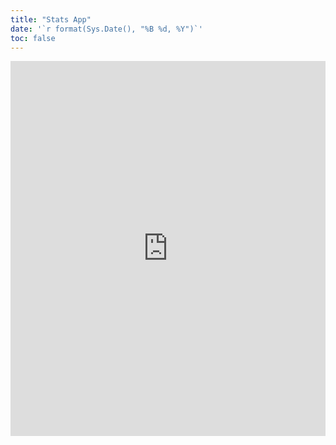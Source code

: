 ```yaml
---
title: "Stats App"
date: '`r format(Sys.Date(), "%B %d, %Y")`'
toc: false
---
```



<iframe height="600" width="100%" frameborder="no" src="https://swanson.shinyapps.io/Mudcats-Stats/"> </iframe>
